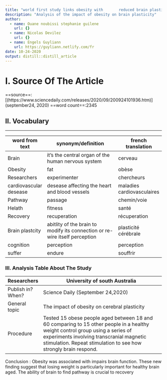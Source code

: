 ```yaml
---
title: "world first study links obesity with       reduced brain plasticity"
description: "Analysis of the impact of obesity on brain plasticity"
author:
  - name: Ouane noubissi stephanie guilene
    url: {}
  - name: Nicolas Devilez
    url: {}
  - name: Engels Guyliann
    url: https://guyliann.netlify.com/fr
date: 10-24-2020
output: distill::distill_article
---
```


# I. Source Of The Article 

==source==: [(https://www.sciencedaily.com/releases/2020/09/200924101936.htm)]
(september24, 2020)
==word count==:2345

## II. Vocabulary

_____________________________________________________
| word from text         | synonym/definition                                                          | french translation         |
| ---------------------- | --------------------------------------------------------------------------- | -------------------------- |
| Brain                  | it's the central organ of the human nervous system                          | cerveau                    |
| Obesity                | fat                                                                         | obèse                      |
| Researchers            | experimenter                                                                | chercheurs                 |
| cardiovascular desease | desease affecting the heart and blood vessels                               | maladies cardiovasculaires |
| Pathway                | passage                                                                     | chemin/voie                |
| Helath                 | fitness                                                                     | santé                      |
| Recovery               | recuperation                                                                | récuperation               |
| Brain plastcity        | abitlity of the brain to modify its connection or re-wire itself perception | plasticité cérébrale        |
| cognition              | perception                                                                  | perception                 |
| suffer                 | endure                                                                      | souffrir                   |


### III. Analysis Table About The Study

| Researchers       | University of south Australia                                                                                                                                                                                                                                                                                      |
| ----------------- | ------------------------------------------------------------------------------------------------------------------------------------------------------------------------------------------------------------------------------------------------------------------------------------------------------------------ |
| Publish in? When? | Science Daily (September 24,2020)                                                                                                                                                                                                                                                                                  |
| General topic     | The impact of obesity on cerebral plasticity                                                                                                                                                                                                                                                                       |
| Procedure         | Tested 15 obese people aged between 18 and 60 comparing to 15 other people in a healthy                         weight control group using a series of experiments involving transcranial magnetic                               stimulation. Repeat stimulation to see how strongly brain respond.
                             
                                                                                                              
| Conclusion        :          Obesity was associated with impairs brain function. These new finding suggest                                   that  losing weight is particularly important for healthy brain aged. The ability of                            brain to find pathway is crucial to recovery                                                                                                 

